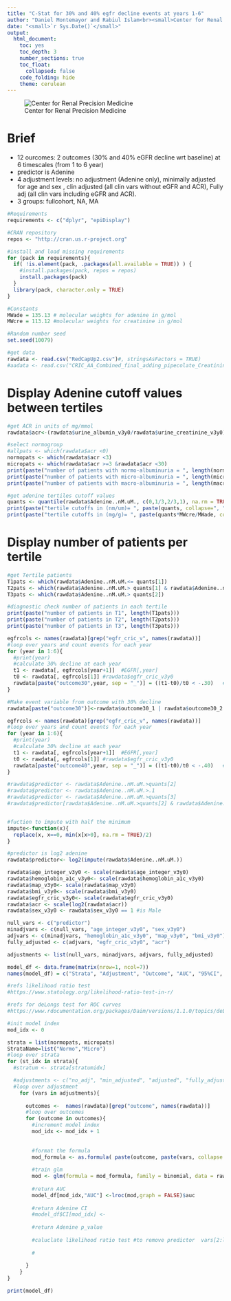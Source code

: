 ```yaml
---
title: "C-Stat for 30% and 40% egfr decline events at years 1-6"
author: "Daniel Montemayor and Rabiul Islam<br><small>Center for Renal Precision Medicine<br>University of Texas Health San Antonio School of Medicine</small>"
date: "<small>`r Sys.Date()`</small>"
output:
  html_document:
    toc: yes
    toc_depth: 3
    number_sections: true
    toc_float: 
      collapsed: false
    code_folding: hide
    theme: cerulean
---
```


![Center for Renal Precision Medicine](https://dmontemayor.github.io/assets/Long_SOM/horizontal/JPG/UTHSA_Long-SOM_H_CMYK.jpg)

# Brief
+ 12 ourcomes: 2 outcomes (30% and 40% eGFR decline wrt baseline) at 6 timescales (from 1 to 6 year)
+ predictor is Adenine
+ 4 adjustment levels: no adjustment (Adenine only), minimally adjusted for age and sex , clin adjusted (all clin vars without eGFR and ACR), Fully adj (all clin vars including eGFR and ACR). 
+ 3 groups: fullcohort, NA, MA

```r
#Requirements
requirements <- c("dplyr", "epiDisplay")

#CRAN repository
repos <- "http://cran.us.r-project.org"

#install and load missing requirements
for (pack in requirements){
  if( !is.element(pack, .packages(all.available = TRUE)) ) {
    #install.packages(pack, repos = repos)
    install.packages(pack)
  }
  library(pack, character.only = TRUE)
}
```

```r
#Constants
MWade = 135.13 # molecular weights for adenine in g/mol
MWcre = 113.12 #molecular weights for creatinine in g/mol

#Random number seed
set.seed(10079)

```

```r
#get data
rawdata <- read.csv("RedCapUp2.csv")#, stringsAsFactors = TRUE)
#aadata <- read.csv("CRIC_AA_Combined_final_adding_pipecolate_Creatinine_Normalized.csv")
```

# Display Adenine cutoff values between tertiles
```r
#get ACR in units of mg/mmol
rawdata$acr<-(rawdata$urine_albumin_v3y0/rawdata$urine_creatinine_v3y0)*1000/88.42

#select normogroup
#allpats <- which(rawdata$acr <0)
normopats <- which(rawdata$acr <3)
micropats <- which(rawdata$acr >=3 &rawdata$acr <30)
print(paste("number of patients with normo-albuminuria = ", length(normopats)))
print(paste("number of patients with micro-albuminuria = ", length(micropats)))
print(paste("number of patients with macro-albuminuria = ", length(macropats)))

#get adenine tertiles cutoff values
quants <- quantile(rawdata$Adenine..nM.uM., c(0,1/3,2/3,1), na.rm = TRUE)
print(paste("tertile cutoffs in (nm/um)= ", paste(quants, collapse=", ")))
print(paste("tertile cutoffs in (mg/g)= ", paste(quants*MWcre/MWade, collapse=", ")))

```
# Display number of patients per tertile 
```r
#get Tertile patients
T1pats <- which(rawdata$Adenine..nM.uM.<= quants[1])
T2pats <- which(rawdata$Adenine..nM.uM.> quants[1] & rawdata$Adenine..nM.uM.<= quants[2])
T3pats <- which(rawdata$Adenine..nM.uM.> quants[2])

#diagnostic check number of patients in each tertile
print(paste("number of patients in T1", length(T1pats)))
print(paste("number of patients in T2", length(T2pats)))
print(paste("number of patients in T3", length(T3pats)))
```

```r
egfrcols <- names(rawdata)[grep("egfr_cric_v", names(rawdata))]
#loop over years and count events for each year
for (year in 1:6){
  #print(year)
  #calculate 30% decline at each year
  t1 <- rawdata[, egfrcols[year+1]]  #EGFR[,year]
  t0 <- rawdata[, egfrcols[1]] #rawdata$egfr_cric_v3y0
  rawdata[paste("outcome30",year, sep = "_")] = ((t1-t0)/t0 < -.30)   #| (t2==1)
}
```

```r
#Make event variable from outcome with 30% decline
rawdata[paste("outcome30")]<-rawdata$outcome30_1 | rawdata$outcome30_2 | rawdata$outcome30_3
```









```r

egfrcols <- names(rawdata)[grep("egfr_cric_v", names(rawdata))]
#loop over years and count events for each year
for (year in 1:6){
  #print(year)
  #calculate 30% decline at each year
  t1 <- rawdata[, egfrcols[year+1]]  #EGFR[,year]
  t0 <- rawdata[, egfrcols[1]] #rawdata$egfr_cric_v3y0
  rawdata[paste("outcome40",year, sep = "_")] = ((t1-t0)/t0 < -.40)   #| (t2==1)
}
```

```r
#rawdata$predictor <- rawdata$Adenine..nM.uM.>quants[2]
#rawdata$predictor <- rawdata$Adenine..nM.uM.>.1
#rawdata$predictor <- rawdata$Adenine..nM.uM.>quants[3]
#rawdata$predictor[rawdata$Adenine..nM.uM.>quants[2] & rawdata$Adenine..nM.uM.<=quants[3]] <- NA


#fuction to impute with half the minimum
impute<-function(x){
  replace(x, x==0, min(x[x>0], na.rm = TRUE)/2)
}

#predictor is log2 adenine
rawdata$predictor<- log2(impute(rawdata$Adenine..nM.uM.))

```

```r
rawdata$age_integer_v3y0 <- scale(rawdata$age_integer_v3y0)
rawdata$hemoglobin_a1c_v3y0<- scale(rawdata$hemoglobin_a1c_v3y0)
rawdata$map_v3y0<- scale(rawdata$map_v3y0)
rawdata$bmi_v3y0<- scale(rawdata$bmi_v3y0)
rawdata$egfr_cric_v3y0<- scale(rawdata$egfr_cric_v3y0)
rawdata$acr <- scale(log2(rawdata$acr))
rawdata$sex_v3y0 <- rawdata$sex_v3y0 == 1 #is Male
```

```r
null_vars <- c("predictor")
minadjvars <- c(null_vars, "age_integer_v3y0", "sex_v3y0")
adjvars <- c(minadjvars, "hemoglobin_a1c_v3y0", "map_v3y0", "bmi_v3y0")
fully_adjusted <- c(adjvars, "egfr_cric_v3y0", "acr")

adjustments <- list(null_vars, minadjvars, adjvars, fully_adjusted)
```

```r
model_df <- data.frame(matrix(nrow=1, ncol=7))
names(model_df) = c("Strata", "Adjustment", "Outcome", "AUC", "95%CI", "Adenine_pvalue", "Likelihood_ratio")

#refs likelihood ratio test
#https://www.statology.org/likelihood-ratio-test-in-r/

#refs for deLongs test for ROC curves
#https://www.rdocumentation.org/packages/Daim/versions/1.1.0/topics/deLong.test
```

```r
#init model index
mod_idx <- 0

strata = list(normopats, micropats)
StrataName=list("Normo","Micro")
#loop over strata
for (st_idx in strata){
  #stratum <- strata[stratumidx]

  #adjustments <- c("no_adj", "min_adjusted", "adjusted", "fully_adjusted") 
  #loop over adjustment
    for (vars in adjustments){
      
      outcomes <-  names(rawdata)[grep("outcome", names(rawdata))]
      #loop over outcomes
      for (outcome in outcomes){
        #increment model index
        mod_idx <- mod_idx + 1
        
        
        #format the formula
        mod_formula <- as.formula( paste(outcome, paste(vars, collapse = "+"), sep = "~"))
        
        #train glm
        mod <- glm(formula = mod_formula, family = binomial, data = rawdata[stratum, ])
        
        #return AUC
        model_df[mod_idx,"AUC"] <-lroc(mod,graph = FALSE)$auc
        
        #return Adenine CI
        #model_df$CI[mod_idx] <- 
        
        #return Adenine p_value
        
        #caluclate likelihood ratio test #to remove predictor  vars[2:length(vars)]
        
        #
        
      }
    }
}

```

```r
print(model_df)
```
